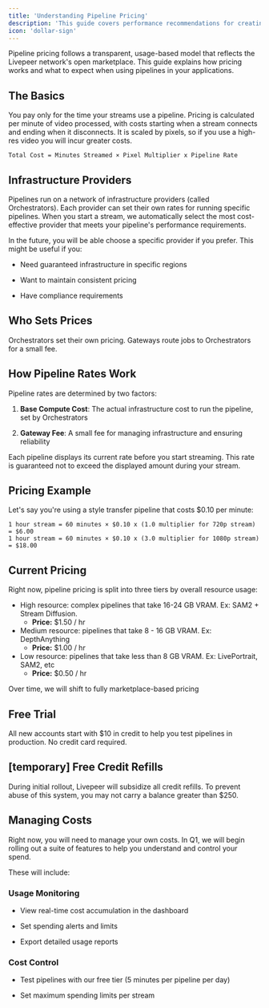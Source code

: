 ```yaml
---
title: 'Understanding Pipeline Pricing'
description: 'This guide covers performance recommendations for creating real-time video pipelines.'
icon: 'dollar-sign'
---
```


Pipeline pricing follows a transparent, usage-based model that reflects the Livepeer network's open marketplace. This guide explains how pricing works and what to expect when using pipelines in your applications.

## The Basics

You pay only for the time your streams use a pipeline. Pricing is calculated per minute of video processed, with costs starting when a stream connects and ending when it disconnects. It is scaled by pixels, so if you use a high-res video you will incur greater costs.

```
Total Cost = Minutes Streamed × Pixel Multiplier x Pipeline Rate
```

## Infrastructure Providers

Pipelines run on a network of infrastructure providers (called Orchestrators). Each provider can set their own rates for running specific pipelines. When you start a stream, we automatically select the most cost-effective provider that meets your pipeline's performance requirements.

In the future, you will be able choose a specific provider if you prefer. This might be useful if you:

* Need guaranteed infrastructure in specific regions

* Want to maintain consistent pricing

* Have compliance requirements

## Who Sets Prices

Orchestrators set their own pricing. Gateways route jobs to Orchestrators for a small fee.

## How Pipeline Rates Work

Pipeline rates are determined by two factors:

1. **Base Compute Cost**: The actual infrastructure cost to run the pipeline, set by Orchestrators

2. **Gateway Fee**: A small fee for managing infrastructure and ensuring reliability

Each pipeline displays its current rate before you start streaming. This rate is guaranteed not to exceed the displayed amount during your stream.

## Pricing Example

Let's say you're using a style transfer pipeline that costs $0.10 per minute:

```
1 hour stream = 60 minutes × $0.10 x (1.0 multiplier for 720p stream) = $6.00
1 hour stream = 60 minutes × $0.10 x (3.0 multiplier for 1080p stream) = $18.00
```

## Current Pricing 

Right now, pipeline pricing is split into three tiers by overall resource usage:
- High resource: complex pipelines that take 16-24 GB VRAM. Ex: SAM2 + Stream Diffusion.
  - **Price:** $1.50 / hr
- Medium resource: pipelines that take 8 - 16 GB VRAM. Ex: DepthAnything
  - **Price:** $1.00 / hr
- Low resource: pipelines that take less than 8 GB VRAM. Ex: LivePortrait, SAM2, etc
  - **Price:** $0.50 / hr

Over time, we will shift to fully marketplace-based pricing

## Free Trial

All new accounts start with $10 in credit to help you test pipelines in production. No credit card required.

## [temporary] Free Credit Refills

During initial rollout, Livepeer will subsidize all credit refills. To prevent abuse of this system, you may not carry a balance greater than $250.

## Managing Costs

Right now, you will need to manage your own costs. In Q1, we will begin rolling out a suite of features to help you understand and control your spend.

These will include:

### Usage Monitoring

* View real-time cost accumulation in the dashboard

* Set spending alerts and limits

* Export detailed usage reports

### Cost Control

* Test pipelines with our free tier (5 minutes per pipeline per day)

* Set maximum spending limits per stream




<!-- 
## FAQ

**Q: What happens if I run out of funds?**
A: Your streams will continue if you have automatic refills enabled. Otherwise, they'll be paused until you add more funds. -->

<!-- **Q: Can pricing change during a stream?**
A: Yes. However, if you choose the "Best match" provider selection option, it is guaranteed that your rate will not *increase*.

If you choose to run a pipeline with a specific Livepeer orchestrator, the rate you see when starting a stream is guaranteed for its duration unless the orchestrator fails. In that case, the stream will fall back to the "Best match" option as described above. -->